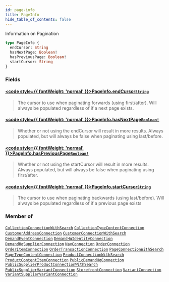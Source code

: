 ```yaml
---
id: page-info
title: PageInfo
hide_table_of_contents: false
---
```








Information on Pagination

```graphql
type PageInfo {
  endCursor: String
  hasNextPage: Boolean!
  hasPreviousPage: Boolean!
  startCursor: String
}
```


### Fields

#### [<code style={{ fontWeight: 'normal' }}>PageInfo.<b>endCursor</b></code>](#)<Bullet />[`String`](/demand/api/graphql-admin/reference/scalars/string) <Badge class="secondary" text="scalar"/>
> The cursor to use when paginating forwards (using first/after). Will always be
populated regardless of if a next page exists.
> 

#### [<code style={{ fontWeight: 'normal' }}>PageInfo.<b>hasNextPage</b></code>](#)<Bullet />[`Boolean!`](/demand/api/graphql-admin/reference/scalars/boolean) <Badge class="secondary" text="non-null"/> <Badge class="secondary" text="scalar"/>
> Whether or not using the endCursor will result in more results. Always
populated, but will always be false when paginating using last/before.
> 

#### [<code style={{ fontWeight: 'normal' }}>PageInfo.<b>hasPreviousPage</b></code>](#)<Bullet />[`Boolean!`](/demand/api/graphql-admin/reference/scalars/boolean) <Badge class="secondary" text="non-null"/> <Badge class="secondary" text="scalar"/>
> Whether or not using the startCursor will result in more results. Always
populated, but will always be false when paginating using first/after.
> 

#### [<code style={{ fontWeight: 'normal' }}>PageInfo.<b>startCursor</b></code>](#)<Bullet />[`String`](/demand/api/graphql-admin/reference/scalars/string) <Badge class="secondary" text="scalar"/>
> The cursor to use when paginating backwards (using last/before). Will always
be populated regardless of if a previous page exists
> 



### Member of

[`CollectionConnectionWithSearch`](/demand/api/graphql-admin/reference/objects/collection-connection-with-search)  <Badge class="secondary" text="object"/><Bullet />[`CollectionTypeContentConnection`](/demand/api/graphql-admin/reference/objects/collection-type-content-connection)  <Badge class="secondary" text="object"/><Bullet />[`CustomerAddressConnection`](/demand/api/graphql-admin/reference/objects/customer-address-connection)  <Badge class="secondary" text="object"/><Bullet />[`CustomerConnectionWithSearch`](/demand/api/graphql-admin/reference/objects/customer-connection-with-search)  <Badge class="secondary" text="object"/><Bullet />[`DemandEventConnection`](/demand/api/graphql-admin/reference/objects/demand-event-connection)  <Badge class="secondary" text="object"/><Bullet />[`DemandHqIdentityConnection`](/demand/api/graphql-admin/reference/objects/demand-hq-identity-connection)  <Badge class="secondary" text="object"/><Bullet />[`DemandHqSupplierConnection`](/demand/api/graphql-admin/reference/objects/demand-hq-supplier-connection)  <Badge class="secondary" text="object"/><Bullet />[`NavConnection`](/demand/api/graphql-admin/reference/objects/nav-connection)  <Badge class="secondary" text="object"/><Bullet />[`OrderConnection`](/demand/api/graphql-admin/reference/objects/order-connection)  <Badge class="secondary" text="object"/><Bullet />[`OrderItemConnection`](/demand/api/graphql-admin/reference/objects/order-item-connection)  <Badge class="secondary" text="object"/><Bullet />[`OrderTransactionConnection`](/demand/api/graphql-admin/reference/objects/order-transaction-connection)  <Badge class="secondary" text="object"/><Bullet />[`PageConnectionWithSearch`](/demand/api/graphql-admin/reference/objects/page-connection-with-search)  <Badge class="secondary" text="object"/><Bullet />[`PageTypeContentConnection`](/demand/api/graphql-admin/reference/objects/page-type-content-connection)  <Badge class="secondary" text="object"/><Bullet />[`ProductConnectionWithSearch`](/demand/api/graphql-admin/reference/objects/product-connection-with-search)  <Badge class="secondary" text="object"/><Bullet />[`ProductContentItemConnection`](/demand/api/graphql-admin/reference/objects/product-content-item-connection)  <Badge class="secondary" text="object"/><Bullet />[`PublicDemandHqConnection`](/demand/api/graphql-admin/reference/objects/public-demand-hq-connection)  <Badge class="secondary" text="object"/><Bullet />[`PublicSupplierProductConnectionWithSearch`](/demand/api/graphql-admin/reference/objects/public-supplier-product-connection-with-search)  <Badge class="secondary" text="object"/><Bullet />[`PublicSupplierVariantConnection`](/demand/api/graphql-admin/reference/objects/public-supplier-variant-connection)  <Badge class="secondary" text="object"/><Bullet />[`StorefrontConnection`](/demand/api/graphql-admin/reference/objects/storefront-connection)  <Badge class="secondary" text="object"/><Bullet />[`VariantConnection`](/demand/api/graphql-admin/reference/objects/variant-connection)  <Badge class="secondary" text="object"/><Bullet />[`VariantSupplierVariantConnection`](/demand/api/graphql-admin/reference/objects/variant-supplier-variant-connection)  <Badge class="secondary" text="object"/>



